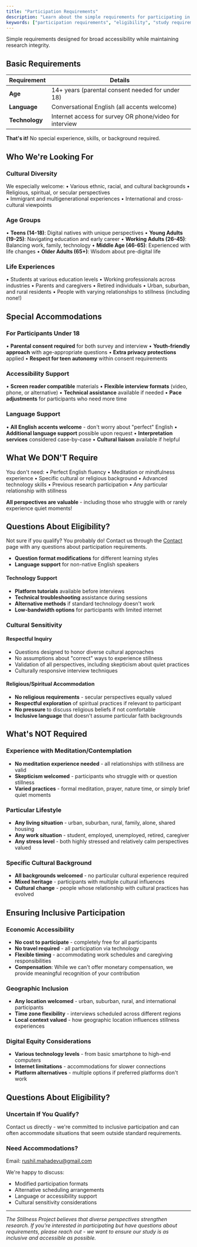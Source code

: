 ```yaml
---
title: "Participation Requirements"
description: "Learn about the simple requirements for participating in The Stillness Project research study, including age, language, and technology needs."
keywords: ["participation requirements", "eligibility", "study requirements", "research criteria"]
---
```


Simple requirements designed for broad accessibility while maintaining research integrity.

## Basic Requirements

| Requirement | Details |
|-------------|---------|
| **Age** | 14+ years (parental consent needed for under 18) |
| **Language** | Conversational English (all accents welcome) |
| **Technology** | Internet access for survey OR phone/video for interview |

**That's it!** No special experience, skills, or background required.

## Who We're Looking For

### Cultural Diversity
We especially welcome:
• Various ethnic, racial, and cultural backgrounds
• Religious, spiritual, or secular perspectives  
• Immigrant and multigenerational experiences
• International and cross-cultural viewpoints

### Age Groups
• **Teens (14-18)**: Digital natives with unique perspectives
• **Young Adults (19-25)**: Navigating education and early career
• **Working Adults (26-45)**: Balancing work, family, technology
• **Middle Age (46-65)**: Experienced with life changes
• **Older Adults (65+)**: Wisdom about pre-digital life

### Life Experiences
• Students at various education levels
• Working professionals across industries
• Parents and caregivers
• Retired individuals
• Urban, suburban, and rural residents
• People with varying relationships to stillness (including none!)

## Special Accommodations

### For Participants Under 18
• **Parental consent required** for both survey and interview
• **Youth-friendly approach** with age-appropriate questions
• **Extra privacy protections** applied
• **Respect for teen autonomy** within consent requirements

### Accessibility Support
• **Screen reader compatible** materials
• **Flexible interview formats** (video, phone, or alternative)
• **Technical assistance** available if needed
• **Pace adjustments** for participants who need more time

### Language Support
• **All English accents welcome** - don't worry about "perfect" English
• **Additional language support** possible upon request
• **Interpretation services** considered case-by-case
• **Cultural liaison** available if helpful

## What We DON'T Require

You don't need:
• Perfect English fluency
• Meditation or mindfulness experience
• Specific cultural or religious background
• Advanced technology skills
• Previous research participation
• Any particular relationship with stillness

**All perspectives are valuable** - including those who struggle with or rarely experience quiet moments!

## Questions About Eligibility?

Not sure if you qualify? You probably do! Contact us through the [Contact](/contact) page with any questions about participation requirements.
- **Question format modifications** for different learning styles
- **Language support** for non-native English speakers

#### Technology Support
- **Platform tutorials** available before interviews
- **Technical troubleshooting** assistance during sessions
- **Alternative methods** if standard technology doesn't work
- **Low-bandwidth options** for participants with limited internet

### Cultural Sensitivity

#### Respectful Inquiry
- Questions designed to honor diverse cultural approaches
- No assumptions about "correct" ways to experience stillness
- Validation of all perspectives, including skepticism about quiet practices
- Culturally responsive interview techniques

#### Religious/Spiritual Accommodation
- **No religious requirements** - secular perspectives equally valued
- **Respectful exploration** of spiritual practices if relevant to participant
- **No pressure** to discuss religious beliefs if not comfortable
- **Inclusive language** that doesn't assume particular faith backgrounds

## What's NOT Required

### Experience with Meditation/Contemplation
- **No meditation experience needed** - all relationships with stillness are valid
- **Skepticism welcomed** - participants who struggle with or question stillness
- **Varied practices** - formal meditation, prayer, nature time, or simply brief quiet moments

### Particular Lifestyle
- **Any living situation** - urban, suburban, rural, family, alone, shared housing
- **Any work situation** - student, employed, unemployed, retired, caregiver
- **Any stress level** - both highly stressed and relatively calm perspectives valued

### Specific Cultural Background
- **All backgrounds welcomed** - no particular cultural experience required
- **Mixed heritage** - participants with multiple cultural influences
- **Cultural change** - people whose relationship with cultural practices has evolved

## Ensuring Inclusive Participation

### Economic Accessibility
- **No cost to participate** - completely free for all participants
- **No travel required** - all participation via technology
- **Flexible timing** - accommodating work schedules and caregiving responsibilities
- **Compensation**: While we can't offer monetary compensation, we provide meaningful recognition of your contribution

### Geographic Inclusion
- **Any location welcomed** - urban, suburban, rural, and international participants
- **Time zone flexibility** - interviews scheduled across different regions
- **Local context valued** - how geographic location influences stillness experiences

### Digital Equity Considerations
- **Various technology levels** - from basic smartphone to high-end computers
- **Internet limitations** - accommodations for slower connections
- **Platform alternatives** - multiple options if preferred platforms don't work

## Questions About Eligibility?

### Uncertain If You Qualify?
Contact us directly - we're committed to inclusive participation and can often accommodate situations that seem outside standard requirements.

### Need Accommodations?
Email: [rushil.mahadevu@gmail.com](mailto:rushil.mahadevu@gmail.com)

We're happy to discuss:
- Modified participation formats
- Alternative scheduling arrangements
- Language or accessibility support
- Cultural sensitivity considerations

---

*The Stillness Project believes that diverse perspectives strengthen research. If you're interested in participating but have questions about requirements, please reach out - we want to ensure our study is as inclusive and accessible as possible.*
